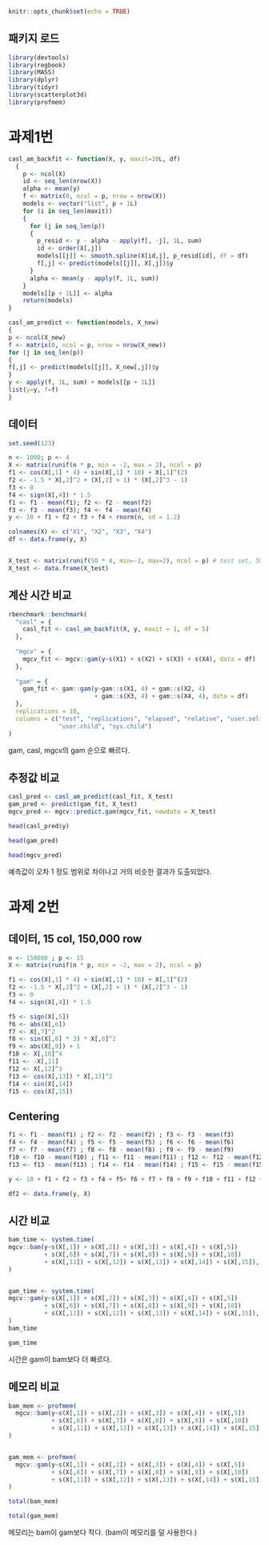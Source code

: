```r
knitr::opts_chunk$set(echo = TRUE)
```


## 패키지 로드
```r
library(devtools)
library(regbook)
library(MASS)
library(dplyr)
library(tidyr)
library(scatterplot3d)
library(profmem)
```

# 과제1번
```r
casl_am_backfit <- function(X, y, maxit=10L, df)
  {
    p <- ncol(X)
    id <- seq_len(nrow(X))
    alpha <- mean(y)
    f <- matrix(0, ncol = p, nrow = nrow(X))
    models <- vector("list", p + 1L)
    for (i in seq_len(maxit))
    {
      for (j in seq_len(p))
      {
        p_resid <- y - alpha - apply(f[, -j], 1L, sum)
        id <- order(X[,j])
        models[[j]] <- smooth.spline(X[id,j], p_resid[id], df = df)
        f[,j] <- predict(models[[j]], X[,j])$y
      }
      alpha <- mean(y - apply(f, 1L, sum))
    }
    models[[p + 1L]] <- alpha
    return(models)
}
```

```r
casl_am_predict <- function(models, X_new)
{
p <- ncol(X_new)
f <- matrix(0, ncol = p, nrow = nrow(X_new))
for (j in seq_len(p))
{
f[,j] <- predict(models[[j]], X_new[,j])$y
}
y <- apply(f, 1L, sum) + models[[p + 1L]]
list(y=y, f=f)
}
```


## 데이터
```r
set.seed(123)

n <- 1000; p <- 4
X <- matrix(runif(n * p, min = -2, max = 2), ncol = p)
f1 <- cos(X[,1] * 4) + sin(X[,1] * 10) + X[,1]^(2) 
f2 <- -1.5 * X[,2]^2 + (X[,2] > 1) * (X[,2]^3 - 1)
f3 <- 0
f4 <- sign(X[,4]) * 1.5
f1 <- f1 - mean(f1); f2 <- f2 - mean(f2)
f3 <- f3 - mean(f3); f4 <- f4 - mean(f4)
y <- 10 + f1 + f2 + f3 + f4 + rnorm(n, sd = 1.2)

colnames(X) <- c("X1", "X2", "X3", "X4")
df <- data.frame(y, X)


X_test <- matrix(runif(50 * 4, min=-2, max=2), ncol = p) # test set, 50*4
X_test <- data.frame(X_test)
```

## 계산 시간 비교
```r
rbenchmark::benchmark(
  "casl" = {
    casl_fit <- casl_am_backfit(X, y, maxit = 1, df = 5)
  },
  
  "mgcv" = {
    mgcv_fit <- mgcv::gam(y~s(X1) + s(X2) + s(X3) + s(X4), data = df)
  },
  
  "gam" = {
    gam_fit <- gam::gam(y~gam::s(X1, 4) + gam::s(X2, 4) 
                        + gam::s(X3, 4) + gam::s(X4, 4), data = df)
  },
  replications = 10,
  columns = c("test", "replications", "elapsed", "relative", "user.self", "sys.self",
              "user.child", "sys.child")
)
```
gam, casl, mgcv의 gam 순으로 빠르다.

## 추정값 비교
```r
casl_pred <- casl_am_predict(casl_fit, X_test)
gam_pred <- predict(gam_fit, X_test)
mgcv_pred <- mgcv::predict.gam(mgcv_fit, newdata = X_test)

head(casl_pred$y)
```

```r
head(gam_pred)
```

```r
head(mgcv_pred)
```
예측값이 오차 1 정도 범위로 차이나고 거의 비슷한 결과가 도출되었다.

# 과제 2번

## 데이터, 15 col, 150,000 row
```r
n <- 150000 ; p <- 15
X <- matrix(runif(n * p, min = -2, max = 2), ncol = p)

f1 <- cos(X[,1] * 4) + sin(X[,1] * 10) + X[,1]^(2) 
f2 <- -1.5 * X[,2]^2 + (X[,2] > 1) * (X[,2]^3 - 1)
f3 <- 0
f4 <- sign(X[,4]) * 1.5

f5 <- sign(X[,5])
f6 <- abs(X[,6])
f7 <- X[,7]^2
f8 <- sin(X[,8] * 3) * X[,8]^2
f9 <- abs(X[,9]) + 1
f10 <- X[,10]^4
f11 <- -X[,11]
f12 <- X[,12]^3
f13 <- cos(X[,13]) * X[,13]^2
f14 <- sin(X[,14])
f15 <- cos(X[,15])
```

## Centering
```r
f1 <- f1 - mean(f1) ; f2 <- f2 - mean(f2) ; f3 <- f3 - mean(f3)
f4 <- f4 - mean(f4) ; f5 <- f5 - mean(f5) ; f6 <- f6 - mean(f6)
f7 <- f7 - mean(f7) ; f8 <- f8 - mean(f8) ; f9 <- f9 - mean(f9)
f10 <- f10 - mean(f10) ; f11 <- f11 - mean(f11) ; f12 <- f12 - mean(f12)
f13 <- f13 - mean(f13) ; f14 <- f14 - mean(f14) ; f15 <- f15 - mean(f15)
```

```r
y <- 10 + f1 + f2 + f3 + f4 + f5+ f6 + f7 + f8 + f9 + f10 + f11 + f12 + f13 + f14 + f15 + rnorm(n, sd = 1.2)

df2 <- data.frame(y, X)
```

## 시간 비교
```r
bam_time <- system.time(
mgcv::bam(y~s(X[,1]) + s(X[,2]) + s(X[,3]) + s(X[,4]) + s(X[,5])
          + s(X[,6]) + s(X[,7]) + s(X[,8]) + s(X[,9]) + s(X[,10])
          + s(X[,11]) + s(X[,12]) + s(X[,13]) + s(X[,14]) + s(X[,15]), data = df2)
)


gam_time <- system.time(
mgcv::gam(y~s(X[,1]) + s(X[,2]) + s(X[,3]) + s(X[,4]) + s(X[,5])
          + s(X[,6]) + s(X[,7]) + s(X[,8]) + s(X[,9]) + s(X[,10])
          + s(X[,11]) + s(X[,12]) + s(X[,13]) + s(X[,14]) + s(X[,15]), data = df2)
)
bam_time
```

```r
gam_time
```
시간은 gam이 bam보다 더 빠르다.

## 메모리 비교
```r
bam_mem <- profmem(
  mgcv::bam(y~s(X[,1]) + s(X[,2]) + s(X[,3]) + s(X[,4]) + s(X[,5])
            + s(X[,6]) + s(X[,7]) + s(X[,8]) + s(X[,9]) + s(X[,10])
            + s(X[,11]) + s(X[,12]) + s(X[,13]) + s(X[,14]) + s(X[,15]), data = df2)
)


gam_mem <- profmem(
  mgcv::gam(y~s(X[,1]) + s(X[,2]) + s(X[,3]) + s(X[,4]) + s(X[,5])
            + s(X[,6]) + s(X[,7]) + s(X[,8]) + s(X[,9]) + s(X[,10])
            + s(X[,11]) + s(X[,12]) + s(X[,13]) + s(X[,14]) + s(X[,15]), data = df2)
)

total(bam_mem)
```

```r
total(gam_mem)
```
메모리는 bam이 gam보다 작다. (bam이 메모리를 덜 사용한다.)
